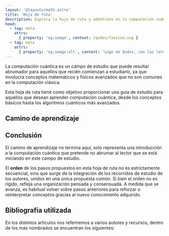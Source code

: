```yaml
---
layout: '@layouts/math.astro'
title: 'Hoja de ruta'
description: Explora la hoja de ruta y adentrate en la computación cuántica de una forma autodidacta.
head:
  - tag: meta
    attrs:
      { property: 'og:image', content: /qudos/favicon.svg }
  - tag: meta
    attrs:
      { property: 'og:image:alt', content: 'Logo de Qudos, con las letras Q y 2' }
---
```



<style>
  {`
    .flex-center{
        display:flex;
        justify-content:start;
        align-items:center;
        gap: 0.5rem;
    }
    .no-decoration{
        text-decoration:none;
    }
    `}
</style>

La computación cuántica es un campo de estudio que puede resultar abrumador para aquellos que recién comienzan a estudiarlo, ya que involucra conceptos matemáticos y físicos avanzados que no son comunes en la computación clásica.

Esta hoja de ruta tiene como objetivo proporcionar una guía de estudio para aquellos que desean aprender computación cuántica, desde los conceptos básicos hasta los algoritmos cuánticos más avanzados.

## Camino de aprendizaje

<Roadmap />

## Conclusión 

El camino de aprendizaje no termina aquí, solo representa una introducción a la computación cuántica que pretende no abrumar al lector que se está iniciando en este campo de estudio.

El <strong>orden</strong> de los pasos propuestos en esta hoja de ruta no es estrictamente secuencial, sino que surge de la integración de los recorridos de estudio de los autores, unidos en una única propuesta común. Si bien el orden no es rígido, refleja una organización pensada y consensuada.  A medida que se avanza, es habitual volver sobre pasos anteriores para reforzar o reinterpretar conceptos gracias al nuevo conocimiento adquirido.

## Bibliografía utilizada

En los distintos artículos nos referiremos a varios autores y recursos, dentro de los más nombrados se encuentran los siguientes:

<BibItem id="wong" rate="r" />
<BibItem id="oreilly" rate="a" />
<BibItem id="nielsen" rate="a" />
<BibItem id="soarComplete" rate="r" />
<BibItem id="qiskitComplete" rate="r" />
